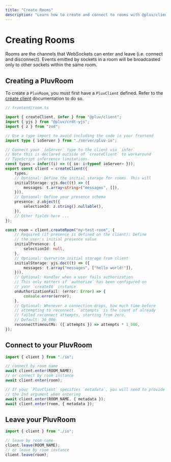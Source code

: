 ```yaml
---
title: "Create Rooms"
description: "Learn how to create and connect to rooms with @pluv/client"
---
```


# Creating Rooms

Rooms are the channels that WebSockets can enter and leave (i.e. connect and disconnect). Events emitted by sockets in a room will be broadcasted only to other sockets within the same room.

## Creating a PluvRoom

To create a `PluvRoom`, you must first have a `PluvClient` defined. Refer to the [create client](/docs/create-client) documentation to do so.

```ts
// frontend/room.ts

import { createClient, infer } from "@pluv/client";
import { yjs } from "@pluv/crdt-yjs";
import { z } from "zod";

// Use a type import to avoid including the code in your frontend
import type { ioServer } from "./server/pluv-io";

// Connect your `ioServer` type to the client via `infer`
// Note this is declared outside of `createClient` to workaround
// TypeScript inferrence limitations
const types = infer((i) => ({ io: i<typeof ioServer> }));
export const client = createClient({
    types,
    // Optional: Define the initial storage for rooms. This will
    initialStorage: yjs.doc((t) => ({
        messages: t.array<string>("messages", []),
    })),
    // Optional: Define your presence schema
    presence: z.object({
        selectionId: z.string().nullable(),
    }),
    // Other fields here ...
});

const room = client.createRoom("my-test-room", {
    // Required (if presence is defined on the client): Define
    // the user's initial presence value
    initialPresence: {
        selectionId: null,
    },
    // Optional: Overwrite initial storage from client
    initialStorage: yjs.doc((t) => ({
        messages: t.array("messages", ["hello world!"]),
    })),
    // Optional: Handler when a user fails authorization
    // This only matters if `authorize` has been configured on
    // your `createIO` instance
    onAuthorizationFail: (error: Error) => {
        console.error(error);
    },
    // Optional: Whenever a connection drops, how much time before
    // attempting to reconnect. `attempts` is the count of already
    // failed reconnect attempts, starting from zero.
    // Default: 30_000
    reconnectTimeoutMs: ({ attempts }) => attempts * 1_000,
});
```

## Connect to your PluvRoom

```ts
import { client } from "./io";

// connect by room name
await client.enter(ROOM_NAME);
// or connect by room instance
await client.enter(room);

// If your `PluvClient` specifies `metadata`, you will need to provide it as
// the 2nd argument when entering
await client.enter(ROOM_NAME, { metadata });
await client.enter(room, { metadata });
```

## Leave your PluvRoom

```ts
import { client } from "./io";

// leave by room name
client.leave(ROOM_NAME);
// or leave by room instance
client.leave(room);
```
